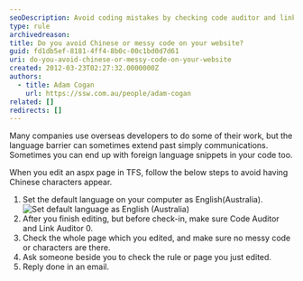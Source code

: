 ```yaml
---
seoDescription: Avoid coding mistakes by checking code auditor and link auditor before check-in, ensuring a clean and readable website.
type: rule
archivedreason:
title: Do you avoid Chinese or messy code on your website?
guid: fd1db5ef-8181-4ff4-8b0c-00c1bd0d7d61
uri: do-you-avoid-chinese-or-messy-code-on-your-website
created: 2012-03-23T02:27:32.0000000Z
authors:
  - title: Adam Cogan
    url: https://ssw.com.au/people/adam-cogan
related: []
redirects: []
---
```


Many companies use overseas developers to do some of their work, but the language barrier can sometimes extend past simply communications. Sometimes you can end up with foreign language snippets in your code too.

When you edit an aspx page in TFS, follow the below steps to avoid having Chinese characters appear.
1. Set the default language on your computer as English(Australia).
   ![Set default language as English (Australia)](SetDefaultLanguage.jpg)
2. After you finish editing, but before check-in, make sure Code Auditor and Link Auditor 0.
3. Check the whole page which you edited, and make sure no messy code or characters are there.
4. Ask someone beside you to check the rule or page you just edited.
5. Reply done in an email.